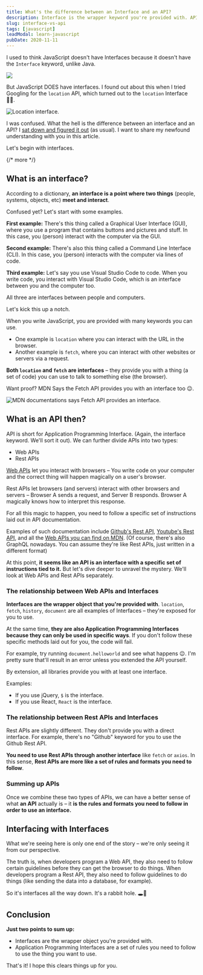 ```yaml
---
title: What's the difference between an Interface and an API?
description: Interface is the wrapper keyword you're provided with. API is the set of rules you need to follow.
slug: interface-vs-api
tags: [javascript]
leadModal: learn-javascript
pubDate: 2020-11-11
---
```


I used to think JavaScript doesn't have Interfaces because it doesn't have the `Interface` keyword, unlike Java.

<Image
  src='/images/2020/interface-vs-api/java-interface.png'
  caption='Interface keyword in Java'
/>

But JavaScript DOES have interfaces. I found out about this when I tried Googling for the `location` API, which turned out to the `location` Interface 🤦‍♂️.

<Image
  src='/images/2020/interface-vs-api/location.png'
  alt='Location interface.'
/>

I was confused. What the hell is the difference between an interface and an API? I [sat down and figured it out](/blog/figure-it-out/) (as usual). I want to share my newfound understanding with you in this article.

Let's begin with interfaces.

{/* more */}

## What is an interface?

According to a dictionary, **an interface is a point where two things** (people, systems, objects, etc) **meet and interact**.

Confused yet? Let's start with some examples.

**First example:** There's this thing called a Graphical User Interface (GUI), where you use a program that contains buttons and pictures and stuff. In this case, you (person) interact with the computer via the GUI.

**Second example:** There's also this thing called a Command Line Interface (CLI). In this case, you (person) interacts with the computer via lines of code.

**Third example:** Let's say you use Visual Studio Code to code. When you write code, you interact with Visual Studio Code, which is an interface between you and the computer too.

All three are interfaces between people and computers.

Let's kick this up a notch.

When you write JavaScript, you are provided with many keywords you can use.

- One example is `location` where you can interact with the URL in the browser.
- Another example is `fetch`, where you can interact with other websites or servers via a request.

**Both `location` and `fetch` are interfaces** – they provide you with a thing (a set of code) you can use to talk to something else (the browser).

Want proof? MDN Says the Fetch API provides you with an interface too 😉.

<Image
  src='/images/2020/interface-vs-api/fetch.png'
  alt='MDN documentations says Fetch API provides an interface.'
/>

## What is an API then?

API is short for Application Programming Interface. (Again, the interface keyword. We'll sort it out). We can further divide APIs into two types:

- Web APIs
- Rest APIs

[Web APIs](https://developer.mozilla.org/en-US/docs/Web/API) let you interact with browsers – You write code on your computer and the correct thing will happen magically on a user's browser.

Rest APIs let browsers (and servers) interact with other browsers and servers – Browser A sends a request, and Server B responds. Browser A magically knows how to interpret this response.

For all this magic to happen, you need to follow a specific set of instructions laid out in API documentation.

Examples of such documentation include [Github's Rest API](https://developer.github.com/v3/), [Youtube's Rest API](https://developers.google.com/youtube/v3), and all the [Web APIs you can find on MDN](https://developer.mozilla.org/en-US/docs/Web/API). (Of course, there's also GraphQL nowadays. You can assume they're like Rest APIs, just written in a different format)

At this point, **it seems like an API is an interface with a specific set of instructions tied to it.** But let's dive deeper to unravel the mystery. We'll look at Web APIs and Rest APIs separately.

### The relationship between Web APIs and Interfaces

**Interfaces are the wrapper object that you're provided with**. `location`, `fetch`, `history`, `document` are all examples of Interfaces – they're exposed for you to use.

At the same time, **they are also Application Programming Interfaces because they can only be used in specific ways**. If you don't follow these specific methods laid out for you, the code will fail.

For example, try running `document.helloworld` and see what happens 😉. I'm pretty sure that'll result in an error unless you extended the API yourself.

By extension, all libraries provide you with at least one interface.

Examples:

- If you use jQuery, `$` is the interface.
- If you use React, `React` is the interface.

### The relationship between Rest APIs and Interfaces

Rest APIs are slightly different. They don't provide you with a direct interface. For example, there's no "Github" keyword for you to use the Github Rest API.

**You need to use Rest APIs through another interface** like `fetch` or `axios`. In this sense, **Rest APIs are more like a set of rules and formats you need to follow**.

### Summing up APIs

Once we combine these two types of APIs, we can have a better sense of what **an API** actually is – it **is the rules and formats you need to follow in order to use an interface.**

## Interfacing with Interfaces

What we're seeing here is only one end of the story – we're only seeing it from our perspective.

The truth is, when developers program a Web API, they also need to follow certain guidelines before they can get the browser to do things. When developers program a Rest API, they also need to follow guidelines to do things (like sending the data into a database, for example).

So it's interfaces all the way down. It's a rabbit hole. 🕳️🐇

## Conclusion

**Just two points to sum up:**

- Interfaces are the wrapper object you're provided with.
- Application Programming Interfaces are a set of rules you need to follow to use the thing you want to use.

That's it! I hope this clears things up for you.

